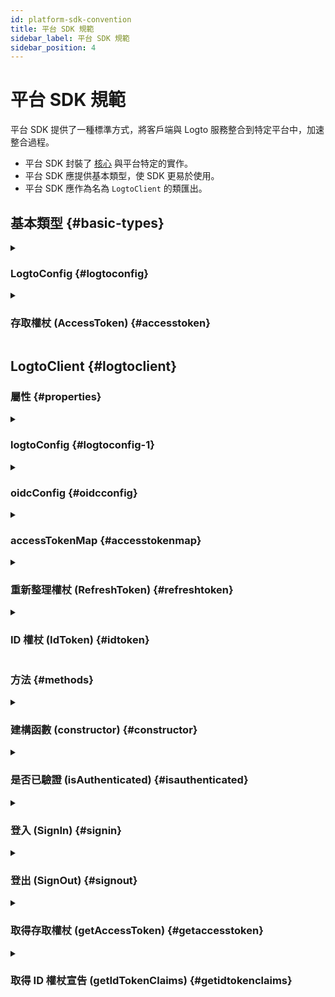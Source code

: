 ```yaml
---
id: platform-sdk-convention
title: 平台 SDK 規範
sidebar_label: 平台 SDK 規範
sidebar_position: 4
---
```


# 平台 SDK 規範

平台 SDK 提供了一種標準方式，將客戶端與 Logto 服務整合到特定平台中，加速整合過程。

- 平台 SDK 封裝了 [核心](/developers/sdk-conventions/core-sdk-convention) 與平台特定的實作。
- 平台 SDK 應提供基本類型，使 SDK 更易於使用。
- 平台 SDK 應作為名為 `LogtoClient` 的類匯出。

## 基本類型 \{#basic-types}

<details>
  <summary>

### LogtoConfig \{#logtoconfig}

</summary>

| 名稱                | 類型       | 必需 | 預設值                              | 備註                                                     |
| ------------------- | ---------- | ---- | ----------------------------------- | -------------------------------------------------------- |
| endpoint            | `string`   | ✅   |                                     | OIDC 服務端點。                                          |
| appId               | `string`   | ✅   |                                     | 應用程式 ID 來自我們在 Logto 服務中註冊的應用程式。      |
| scopes              | `string[]` |      | `[openid, offline_access, profile]` | 此欄位始終包含 `openid`、`offline_access` 和 `profile`。 |
| resources           | `string[]` |      |                                     | 我們想要使用的受保護資源標示符。                         |
| prompt              | `string`   |      | `consent`                           | 在 `generateSignInUri` 中使用的 prompt 值。              |
| usingPersistStorage | `boolean`  |      | `true`                              | 決定是否在本地機器上儲存憑證。                           |

**\*備註**

- 如果需要，可以擴展此 `LogtoConfig`。
- `usingPersistStorage` 僅在客戶端 SDK 中提供。例如，iOS、Android 和 SPA。

</details>

<details>
  <summary>

### 存取權杖 (AccessToken) \{#accesstoken}

</summary>

| 名稱      | 類型     | 備註               |
| --------- | -------- | ------------------ |
| token     | `string` |                    |
| scope     | `string` |                    |
| expiresAt | `number` | 以秒為單位的時間戳 |

</details>

## LogtoClient \{#logtoclient}

### 屬性 \{#properties}

<details>
  <summary>

### logtoConfig \{#logtoconfig-1}

</summary>

**類型**

`LogtoConfig`

</details>

<details>
  <summary>

### oidcConfig \{#oidcconfig}

</summary>

**類型**

`OidcConfigResponse?`

</details>

<details>
  <summary>

### accessTokenMap \{#accesstokenmap}

</summary>

**類型**

`Map<string, AccessToken>`

**鍵**

- 鍵應由 `scope` 和 `resource` 構成。
- `scope` 中的值應按字母順序排序並以空格連接。
- 鍵應按以下模式構建：`${scope}@${resource}`。
- 如果 `scope` 或 `resource` 為空或為 null，則其值應視為空。

例如，`"offline_access openid read:usr@https://logto.dev/api"`、`"@https://logto.dev/api"`、`"openid@"`、`"@"`。

**值**

- `AccessToken`，使用 `expiresAt` 屬性指示存取權杖過期的確切時間。

**備註**

- 在 Logto V1 中，我們不支援自訂權限範圍，因此 `scope` 將始終為 null 值。
- 當構建存取權杖鍵以儲存存取權杖時：
  - `scope` 將始終為 null 值。
  - 如果存取權杖不是 jwt，則將 `resource` 視為 null 值。
  - 如果存取權杖是 jwt，則解碼存取權杖並使用有效負載的 `aud` 宣告值作為存取權杖鍵的 `resource` 部分。

</details>

<details>
  <summary>

### 重新整理權杖 (RefreshToken) \{#refreshtoken}

</summary>

**類型**

`string?`

**備註**

`refreshToken` 將在以下情況下設置或更新：

- 從儲存中載入 `refreshToken`。
- 伺服器在成功獲取權杖的回應中返回 `refreshToken`。
- 登出（將設置為 `null`）。

</details>

<details>
  <summary>

### ID 權杖 (IdToken) \{#idtoken}

</summary>

**類型**

`string?`

**備註**

- 如果 `idToken` 來自後端，應進行驗證。
- `idToken` 將在以下情況下設置或更新：
  - 從儲存中載入 `idToken`。
  - 伺服器在成功獲取權杖的回應中返回 `idToken`。
  - 登出（將設置為 `null`）。

</details>

### 方法 \{#methods}

<details>
  <summary>

### 建構函數 (constructor) \{#constructor}

</summary>

**參數**

| 參數        | 類型          |
| ----------- | ------------- |
| logtoConfig | `LogtoConfig` |

**返回類型**

`LogtoClient`

**備註**

- 如果需要，可以添加額外的參數。
- 如果在 logtoConfig 中啟用了 usePersistStorage，平台 SDK 將提供以下功能：
  - 使用基於 `clientId` 的唯一鍵儲存持久性資料。
  - 在初始化時從本地機器載入 `refreshToken` 和 `idToken`。
  - 在 `Core.fetchTokenByAuthorizationCode` 和 `Core.fetchTokenByRefreshToken` 中本地儲存 `refreshToken` 和 `idToken`。

</details>

<details>
  <summary>

### 是否已驗證 (isAuthenticated) \{#isauthenticated}

</summary>

用於判斷使用者是否已驗證。  
這也可以定義為一個 getter。

當以下情況成立時，使用者被視為已驗證：

- 我們已成功獲取 ID 權杖。
- 我們已從本地機器載入 ID 權杖。

**參數**

無。

**返回類型**

`boolean`

</details>

<details>
  <summary>

### 登入 (SignIn) \{#signin}

</summary>

此方法應啟動登入流程，平台 SDK 應處理授權所需完成的所有步驟，包括登入重定向過程。

在此方法成功調用後，使用者將被驗證。

登入過程將依賴於核心 SDK 函數：

- `generateSignInUri`
- `verifyAndParseCodeFromCallbackUri`
- `fetchTokenByAuthorizationCode`

備註：

- 因為 generateSignInUri 包含我們需要的資源，所以我們不需要將資源傳遞給 fetchTokenByAuthorizationCode 函數。

**參數**

| 參數        | 類型     |
| ----------- | -------- |
| redirectUri | `string` |

**返回類型**

`void`

**拋出**

- 在此登入過程中發生的任何錯誤。

</details>

<details>
  <summary>

### 登出 (SignOut) \{#signout}

</summary>

登出過程應遵循以下步驟：

1. 清除本地儲存、cookie、持久性資料或其他內容。
2. 通過 `Core.revoke` 撤銷獲得的重新整理權杖（如果重新整理權杖被撤銷，Logto 服務將撤銷所有相關權杖）。
3. 將使用者重定向到 Logto 的登出端點，除非步驟 1 清除了登入頁面的會話。

備註：

- 在步驟 2 中，`Core.revoke` 是一個異步調用，即使失敗也不會阻塞登出過程。
- 步驟 3 依賴於 `Core.generateSignOutUri` 生成 Logto 的登出端點。

**參數**

| 參數                  | 類型     | 必需 | 預設值 |
| --------------------- | -------- | ---- | ------ |
| postLogoutRedirectUri | `string` |      | `null` |

**返回類型**

`void`

**拋出**

- 在此登出過程中發生的任何錯誤。

</details>

<details>
  <summary>

### 取得存取權杖 (getAccessToken) \{#getaccesstoken}

</summary>

`getAccessToken` 通過 `resource` 和 `scope` 從 `accessTokenMap` 中檢索 `AccessToken`，然後返回該 `AccessToken` 的 `token` 值。

在構建 `accessTokenMap` 的鍵時，我們將 `scope` 設置為 null，因為在 Logto V1 中我們不支援自訂權限範圍。

**備註**

- 如果找不到對應的 `AccessToken`，則執行 `Core.fetchTokenByRefreshToken` 操作以獲取所需的權杖。
- 如果 `accessToken` 未過期，則返回其中的 `token` 值。
- 如果 `accessToken` 已過期，則執行 `Core.fetchTokenByRefreshToken` 操作以檢索新的 `accessToken`，更新本地 `accessTokenMap` 並返回新的 `token` 值。
- 如果 `Core.fetchTokenByRefreshToken` 失敗，則通知使用者發生的異常。
- 如果找不到 refreshToken，則通知使用者未授權的異常。
- 只有在登入後獲得 `refreshToken`，我們才能執行 `Core.fetchTokenByRefreshToken` 操作。

**參數**

| 參數     | 類型     | 必需 | 預設值 |
| -------- | -------- | ---- | ------ |
| resource | `string` |      | `null` |

**返回類型**

`string`

**拋出**

- 使用者未驗證。
- 輸入的 `resource` 未在 `logtoConfig` 中設置。
- 在 `Core.fetchTokenByRefreshToken` 之前找不到重新整理權杖。
- `Core.fetchTokenByRefreshToken` 失敗。

</details>

<details>
  <summary>

### 取得 ID 權杖宣告 (getIdTokenClaims) \{#getidtokenclaims}

</summary>

`getIdTokenClaims` 返回一個物件，攜帶 `idToken` 屬性的宣告。

**參數**

無。

**返回類型**

`IdTokenClaims`

**拋出**

- 使用者未驗證。

</details>
